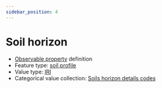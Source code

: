 ```yaml
---
sidebar_position: 4
---
```



# Soil horizon

- [Observable property](/viewers/dawe-vocabs?uri=https://linked.data.gov.au/def/nrm/7761c9df-0ce5-4de6-9c92-f1a8965b9481) definition
- Feature type: [soil profile](http://linked.data.gov.au/def/tern-cv/80c39b95-0912-4267-bb66-2fa081683723)
- Value type: [IRI](https://w3id.org/tern/ontologies/tern/IRI)
- Categorical value collection: [Soils horizon details codes](/viewers/dawe-vocabs?uri=https://linked.data.gov.au/def/nrm/bcd57c16-0e94-48c9-aee7-296a0e13b3ca)

<Example protocolModule="soil-subsite-sampling" observableProperty="https://linked.data.gov.au/def/nrm/7761c9df-0ce5-4de6-9c92-f1a8965b9481" />
